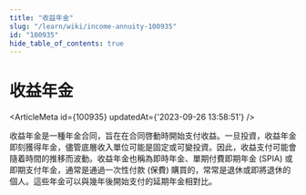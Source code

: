 ```yaml
---
title: "收益年金"
slug: "/learn/wiki/income-annuity-100935"
id: "100935"
hide_table_of_contents: true
---
```



# 收益年金

<ArticleMeta id={100935} updatedAt={'2023-09-26 13:58:51'} />
<div className='border-solid border-b border-t-0 my-4 border-[var(--ifm-color-gray-300)]' />

收益年金是一種年金合同，旨在在合同啓動時開始支付收益。一旦投資，收益年金即刻獲得年金，儘管底層收入單位可能是固定或可變投資。因此，收益支付可能會隨着時間的推移而波動。收益年金也稱為即時年金、單期付費即期年金 (SPIA) 或即期支付年金，通常是通過一次性付款 (保費) 購買的，常常是退休或即將退休的個人。這些年金可以與幾年後開始支付的延期年金相對比。
